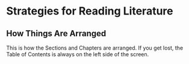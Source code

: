 # Strategies for Reading Literature {-}

## How Things Are Arranged {-}
This is how the Sections and Chapters are arranged. If you get lost, the Table of Contents is always on the left side of the screen.  

